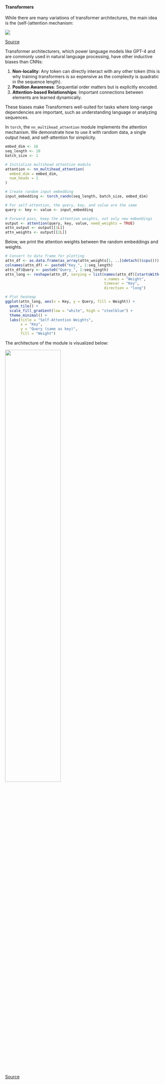#### Transformers

While there are many variations of transformer architectures, the main idea is the (self-)attention mechanism:

![](../assets/attention.png)

[Source](https://medium.com/@ramendrakumar/self-attention-d8196b9e9143)

Transformer architecturers, which power language models like GPT-4 and are commonly used in natural language processing, have other inductive biases than CNNs:

1. **Non-locality**: Any token can directly interact with any other token (this is why training transformers is so expensive as the complexity is quadratic in the sequence length).
2. **Position Awareness**: Sequential order matters but is explicitly encoded.
3. **Attention-based Relationships**: Important connections between elements are learned dynamically.

These biases make Transformers well-suited for tasks where long-range dependencies are important, such as understanding language or analyzing sequences.

In `torch`, the `nn_multihead_attention` module implements the attention mechanism. We demonstrate how to use it with random data, a single output head, and self-attention for simplicity.

```r
embed_dim <- 16
seq_length <- 10
batch_size <- 1

# Initialize multihead attention module
attention <- nn_multihead_attention(
  embed_dim = embed_dim,
  num_heads = 1
)

# Create random input embedding
input_embedding <- torch_randn(seq_length, batch_size, embed_dim)

# For self-attention, the query, key, and value are the same
query <- key <- value <- input_embedding

# Forward pass, keep the attention weights, not only new embeddings
output <- attention(query, key, value, need_weights = TRUE)
attn_output <- output[[1L]]
attn_weights <- output[[2L]]
```

Below, we print the attention weights between the random embeddings and weights.

```r
# Convert to data frame for plotting
attn_df <- as.data.frame(as_array(attn_weights[1, ..]$detach()$cpu()))
colnames(attn_df) <- paste0("Key_", 1:seq_length)
attn_df$Query <- paste0("Query_", 1:seq_length)
attn_long <- reshape(attn_df, varying = list(names(attn_df)[startsWith(names(attn_df), "Key_")]),
                                             v.names = "Weight",
                                             timevar = "Key",
                                             direction = "long")

# Plot heatmap
ggplot(attn_long, aes(x = Key, y = Query, fill = Weight)) +
  geom_tile() +
  scale_fill_gradient(low = "white", high = "steelblue") +
  theme_minimal() +
  labs(title = "Self-Attention Weights",
       x = "Key",
       y = "Query (same as key)",
       fill = "Weight")
```

The architecture of the module is visualized below:

![](../assets/attention2.png){width=60%}

[Source](https://data-science-blog.com/blog/2021/04/07/multi-head-attention-mechanism/)
